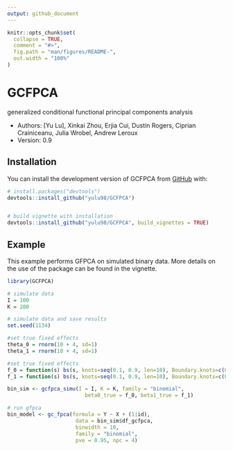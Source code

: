 ```yaml
---
output: github_document
---
```


<!-- README.md is generated from README.Rmd. Please edit that file -->

```r
knitr::opts_chunk$set(
  collapse = TRUE,
  comment = "#>",
  fig.path = "man/figures/README-",
  out.width = "100%"
)
```

# GCFPCA

<!-- badges: start -->
<!-- badges: end -->

generalized conditional functional principal components analysis

* Authors: [Yu Lu], Xinkai Zhou, Erjia Cui, Dustin Rogers, Ciprian Crainiceanu, Julia Wrobel, Andrew Leroux
* Version: 0.9


## Installation

You can install the development version of GCFPCA from [GitHub](https://github.com/) with:

```r
# install.packages("devtools")
devtools::install_github("yulu98/GCFPCA")


# build vignette with installation
devtools::install_github("yulu98/GCFPCA", build_vignettes = TRUE)
```

## Example

This example performs GFPCA on simulated binary data. More details on the use of the package can be found in the vignette.

```r
library(GCFPCA)

# simulate data
I = 100
K = 200

# simulate data and save results
set.seed(1134)

#set true fixed effects
theta_0 = rnorm(10 + 4, sd=1)
theta_1 = rnorm(10 + 4, sd=1)

#set true fixed effects
f_0 = function(s) bs(s, knots=seq(0.1, 0.9, len=10), Boundary.knots=c(0,1), intercept=TRUE) %*% theta_0
f_1 = function(s) bs(s, knots=seq(0.1, 0.9, len=10), Boundary.knots=c(0,1), intercept=TRUE) %*% theta_1

bin_sim <- gcfpca_simu(I = I, K = K, family = "binomial",
                         beta0_true = f_0, beta1_true = f_1)

# run gfpca
bin_model <- gc_fpca(formula = Y ~ X + (1|id),
                      data = bin_sim$df_gcfpca,
                      binwidth = 10,
                      family = "binomial",
                      pve = 0.95, npc = 4)

```
